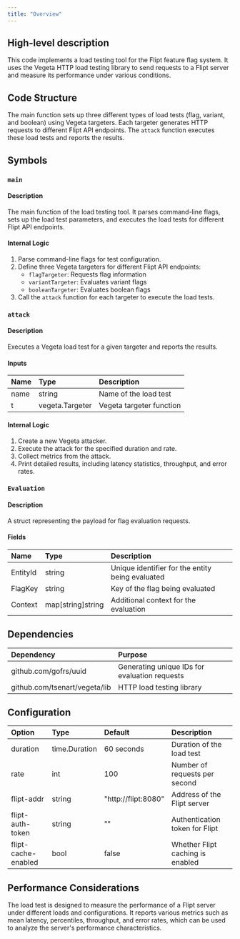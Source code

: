 ```yaml
---
title: "Overview"
---
```


## High-level description
This code implements a load testing tool for the Flipt feature flag system. It uses the Vegeta HTTP load testing library to send requests to a Flipt server and measure its performance under various conditions.

## Code Structure
The main function sets up three different types of load tests (flag, variant, and boolean) using Vegeta targeters. Each targeter generates HTTP requests to different Flipt API endpoints. The `attack` function executes these load tests and reports the results.

## Symbols

### `main`
#### Description
The main function of the load testing tool. It parses command-line flags, sets up the load test parameters, and executes the load tests for different Flipt API endpoints.

#### Internal Logic
1. Parse command-line flags for test configuration.
2. Define three Vegeta targeters for different Flipt API endpoints:
   - `flagTargeter`: Requests flag information
   - `variantTargeter`: Evaluates variant flags
   - `booleanTargeter`: Evaluates boolean flags
3. Call the `attack` function for each targeter to execute the load tests.

### `attack`
#### Description
Executes a Vegeta load test for a given targeter and reports the results.

#### Inputs
| Name | Type | Description |
|:-----|:-----|:------------|
| name | string | Name of the load test |
| t | vegeta.Targeter | Vegeta targeter function |

#### Internal Logic
1. Create a new Vegeta attacker.
2. Execute the attack for the specified duration and rate.
3. Collect metrics from the attack.
4. Print detailed results, including latency statistics, throughput, and error rates.

### `Evaluation`
#### Description
A struct representing the payload for flag evaluation requests.

#### Fields
| Name | Type | Description |
|:-----|:-----|:------------|
| EntityId | string | Unique identifier for the entity being evaluated |
| FlagKey | string | Key of the flag being evaluated |
| Context | map[string]string | Additional context for the evaluation |

## Dependencies
| Dependency | Purpose |
|:-----------|:--------|
| github.com/gofrs/uuid | Generating unique IDs for evaluation requests |
| github.com/tsenart/vegeta/lib | HTTP load testing library |

## Configuration
| Option | Type | Default | Description |
|:-------|:-----|:--------|:------------|
| duration | time.Duration | 60 seconds | Duration of the load test |
| rate | int | 100 | Number of requests per second |
| flipt-addr | string | "http://flipt:8080" | Address of the Flipt server |
| flipt-auth-token | string | "" | Authentication token for Flipt |
| flipt-cache-enabled | bool | false | Whether Flipt caching is enabled |

## Performance Considerations
The load test is designed to measure the performance of a Flipt server under different loads and configurations. It reports various metrics such as mean latency, percentiles, throughput, and error rates, which can be used to analyze the server's performance characteristics.